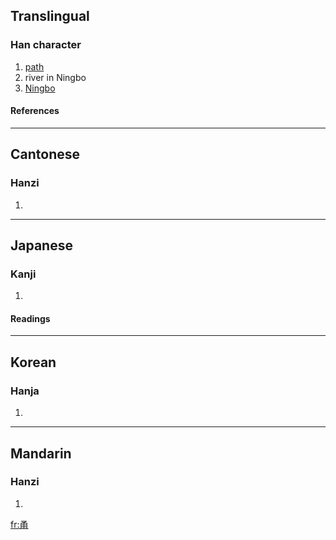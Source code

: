 ==Translingual==
===Han character===
{{Han char|rn=101|rad=用|as=02|sn=7|four=1722<sub>7</sub>|canj=弓戈月手 (NIBQ)}}
# [[path]]
# river in Ningbo
# [[Ningbo]]
====References====
{{Han ref|kx=0756.030|dkj=21707|dj=1166.050|hdz=10053.180|uh=752C|ud=29996|bh=A869|bd=43113}}

----
==Cantonese==
===Hanzi===
{{yue-hanzi|jyut=|y=yung2}}
# {{defn|Cantonese}}

----
==Japanese==
===Kanji===
{{ja-kanji|grade=|rs=用02}}
# {{defn|Japanese}} 
====Readings====
{{ja-readings|on=[[よう]] (yō)|kun=[[つね]] (tsune), [[つかう]] (tsukau), [[おどる]] (odoru)|nanori=}}

----
==Korean==
===Hanja===
{{ko-hanja|hangeul=용|eumhun=|rv=yong|mr=yong|y=yong}}
# {{defn|Korean}}

----
==Mandarin==
===Hanzi===
{{cmn-hanzi|pin=[[dòng]] (dong4), [[yǒng]] (yong3)|wg=tung<sup>4</sup>, yung<sup>3</sup>}}
# {{defn|Mandarin}}

[[fr:甬]]